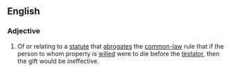 ==English==
===Adjective===
{{wikipedia}}
{{en-adj|pos=[[anti-]][[lapse]]|-}}
# {{legal}} Of or relating to a [[statute]] that [[abrogate]]s the [[common-law]] rule that if the person to whom property is [[will#Verb|will]]ed were to die before the [[testator]], then the gift would be ineffective.
